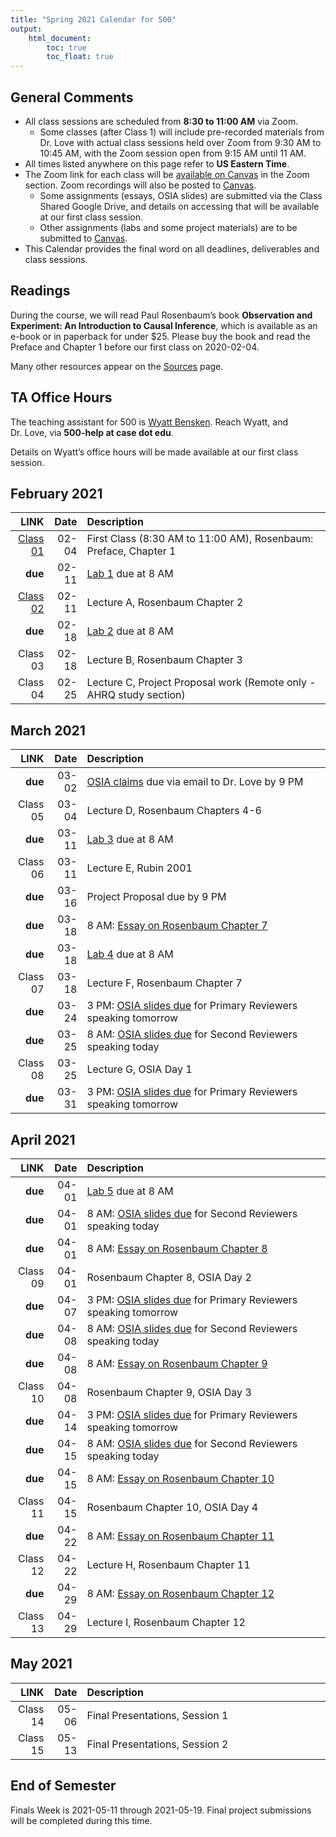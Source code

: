 ```yaml
---
title: "Spring 2021 Calendar for 500"
output: 
    html_document:
        toc: true
        toc_float: true
---
```


## General Comments {-}

- All class sessions are scheduled from **8:30 to 11:00 AM** via Zoom. 
    - Some classes (after Class 1) will include pre-recorded materials from Dr. Love with actual class sessions held over Zoom from 9:30 AM to 10:45 AM, with the Zoom session open from 9:15 AM until 11 AM.
- All times listed anywhere on this page refer to **US Eastern Time**.
- The Zoom link for each class will be [available on Canvas](https://canvas.case.edu) in the Zoom section. Zoom recordings will also be posted to [Canvas](https://canvas.case.edu).
    - Some assignments (essays, OSIA slides) are submitted via the Class Shared Google Drive, and details on accessing that will be available at our first class session. 
    - Other assignments (labs and some project materials) are to be submitted to [Canvas](https://canvas.case.edu).
- This Calendar provides the final word on all deadlines, deliverables and class sessions. 

## Readings

During the course, we will read Paul Rosenbaum's book **Observation and Experiment: An Introduction to Causal Inference**, which is available as an e-book or in paperback for under $25. Please buy the book and read the Preface and Chapter 1 before our first class on 2020-02-04.

Many other resources appear on the [Sources](https://github.com/THOMASELOVE/500-2021/tree/master/sources) page.

## TA Office Hours

The teaching assistant for 500 is [Wyatt Bensken](https://wyattbensken.com/). Reach Wyatt, and Dr. Love, via **500-help at case dot edu**.

Details on Wyatt's office hours will be made available at our first class session.


## February 2021

LINK | Date | Description
--------: | -------: | :-------------------------------------------------------
[Class 01](https://github.com/THOMASELOVE/500-2021/tree/master/classes/class01) | 02-04 | First Class (8:30 AM to 11:00 AM), Rosenbaum: Preface, Chapter 1
**due** | 02-11 | [Lab 1](https://github.com/THOMASELOVE/500-2021/tree/master/labs) due at 8 AM
[Class 02](https://github.com/THOMASELOVE/500-2021/tree/master/classes/class02) | 02-11 | Lecture A, Rosenbaum Chapter 2
**due** | 02-18 | [Lab 2](https://github.com/THOMASELOVE/500-2021/tree/master/labs) due at 8 AM
Class 03 | 02-18 | Lecture B, Rosenbaum Chapter 3
Class 04 | 02-25 | Lecture C, Project Proposal work (Remote only - AHRQ study section)

## March 2021

LINK | Date | Description
--------: | -------: | :-------------------------------------------------------
**due** | 03-02 | [OSIA claims](https://github.com/THOMASELOVE/500-2021/tree/master/osia) due via email to Dr. Love by 9 PM
Class 05 | 03-04 | Lecture D, Rosenbaum Chapters 4-6
**due** | 03-11 | [Lab 3](https://github.com/THOMASELOVE/500-2021/tree/master/labs) due at 8 AM
Class 06 | 03-11 | Lecture E, Rubin 2001
**due** | 03-16 | Project Proposal due by 9 PM
**due** | 03-18 | 8 AM: [Essay on Rosenbaum Chapter 7](https://github.com/THOMASELOVE/500-2021/blob/master/essays/README.md)
**due** | 03-18 | [Lab 4](https://github.com/THOMASELOVE/500-2021/tree/master/labs) due at 8 AM
Class 07 | 03-18 | Lecture F, Rosenbaum Chapter 7
**due** | 03-24 | 3 PM: [OSIA slides due](https://github.com/THOMASELOVE/500-2021/tree/master/osia) for Primary Reviewers speaking tomorrow
**due** | 03-25 | 8 AM: [OSIA slides due](https://github.com/THOMASELOVE/500-2021/tree/master/osia) for Second Reviewers speaking today
Class 08 | 03-25 | Lecture G, OSIA Day 1
**due** | 03-31 | 3 PM: [OSIA slides due](https://github.com/THOMASELOVE/500-2021/tree/master/osia) for Primary Reviewers speaking tomorrow

## April 2021

LINK | Date | Description
--------: | -------: | :-------------------------------------------------------
**due** | 04-01 | [Lab 5](https://github.com/THOMASELOVE/500-2021/tree/master/labs) due at 8 AM
**due** | 04-01 | 8 AM: [OSIA slides due](https://github.com/THOMASELOVE/500-2021/tree/master/osia) for Second Reviewers speaking today
**due** | 04-01 | 8 AM: [Essay on Rosenbaum Chapter 8](https://github.com/THOMASELOVE/500-2021/blob/master/essays/README.md)
Class 09 | 04-01 | Rosenbaum Chapter 8, OSIA Day 2
**due** | 04-07 | 3 PM: [OSIA slides due](https://github.com/THOMASELOVE/500-2021/tree/master/osia) for Primary Reviewers speaking tomorrow
**due** | 04-08 | 8 AM: [OSIA slides due](https://github.com/THOMASELOVE/500-2021/tree/master/osia) for Second Reviewers speaking today
**due** | 04-08 | 8 AM: [Essay on Rosenbaum Chapter 9](https://github.com/THOMASELOVE/500-2021/blob/master/essays/README.md)
Class 10 | 04-08 | Rosenbaum Chapter 9, OSIA Day 3
**due** | 04-14 | 3 PM: [OSIA slides due](https://github.com/THOMASELOVE/500-2021/tree/master/osia) for Primary Reviewers speaking tomorrow
**due** | 04-15 | 8 AM: [OSIA slides due](https://github.com/THOMASELOVE/500-2021/tree/master/osia) for Second Reviewers speaking today
**due** | 04-15 | 8 AM: [Essay on Rosenbaum Chapter 10](https://github.com/THOMASELOVE/500-2021/blob/master/essays/README.md)
Class 11 | 04-15 | Rosenbaum Chapter 10, OSIA Day 4
**due** | 04-22 | 8 AM: [Essay on Rosenbaum Chapter 11](https://github.com/THOMASELOVE/500-2021/blob/master/essays/README.md)
Class 12 | 04-22 | Lecture H, Rosenbaum Chapter 11
**due** | 04-29 | 8 AM: [Essay on Rosenbaum Chapter 12](https://github.com/THOMASELOVE/500-2021/blob/master/essays/README.md)
Class 13 | 04-29 | Lecture I, Rosenbaum Chapter 12

## May 2021

LINK | Date | Description
--------: | -------: | :-------------------------------------------------------
Class 14 | 05-06 | Final Presentations, Session 1
Class 15 | 05-13 | Final Presentations, Session 2

## End of Semester

Finals Week is 2021-05-11 through 2021-05-19. Final project submissions will be completed during this time.



